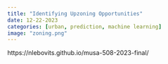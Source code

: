 ```yaml
---
title: "Identifying Upzoning Opportunities"
date: 12-22-2023
categories: [urban, prediction, machine learning]
image: "zoning.png"
---
```


https://nlebovits.github.io/musa-508-2023-final/
